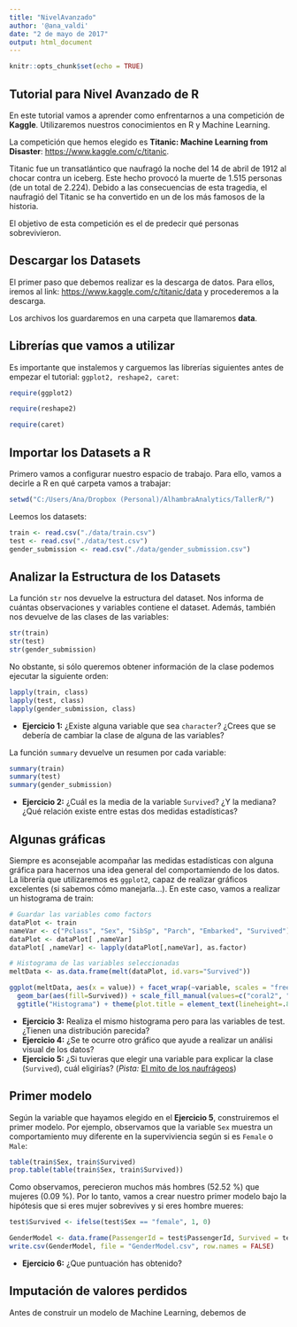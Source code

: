 ---
title: "NivelAvanzado"
author: '@ana_valdi'
date: "2 de mayo de 2017"
output: html_document
---

```{r include=FALSE}
knitr::opts_chunk$set(echo = TRUE)
```

## Tutorial para Nivel Avanzado de R

En este tutorial vamos a aprender como enfrentarnos a una competición de **Kaggle**. Utilizaremos nuestros conocimientos en R y Machine Learning.

La competición que hemos elegido es **Titanic: Machine Learning from Disaster**: <https://www.kaggle.com/c/titanic>.

Titanic fue un transatlántico que naufragó la noche del 14 de abril de 1912 al chocar contra un iceberg. Este hecho provocó la muerte de 1.515 personas (de un total de 2.224). Debido a las consecuencias de esta tragedia, el naufragió del Titanic se ha convertido en un de los más famosos de la historia. 

El objetivo de esta competición es el de predecir qué personas sobrevivieron. 


## Descargar los Datasets

El primer paso que debemos realizar es la descarga de datos. Para ellos, iremos al link: <https://www.kaggle.com/c/titanic/data> y procederemos a la descarga.

Los archivos los guardaremos en una carpeta que llamaremos **data**.

## Librerías que vamos a utilizar

Es importante que instalemos y carguemos las librerías siguientes antes de empezar el tutorial:
`ggplot2, reshape2, caret`:

```{r}
require(ggplot2)

require(reshape2)

require(caret)
```

## Importar los Datasets a R

Primero vamos a configurar nuestro espacio de trabajo. Para ello, vamos a decirle a R en qué carpeta vamos a trabajar:

```{r}
setwd("C:/Users/Ana/Dropbox (Personal)/AlhambraAnalytics/TallerR/")
```

Leemos los datasets:

```{r}
train <- read.csv("./data/train.csv")
test <- read.csv("./data/test.csv")
gender_submission <- read.csv("./data/gender_submission.csv")
```

## Analizar la Estructura de los Datasets

La función `str` nos devuelve la estructura del dataset. Nos informa de cuántas observaciones y variables contiene el dataset. Además, también nos devuelve de las clases de las variables:

```{r echo = TRUE}
str(train)
str(test)
str(gender_submission)
```

No obstante, si sólo queremos obtener información de la clase podemos ejecutar la siguiente orden:

```{r echo = TRUE}
lapply(train, class)
lapply(test, class)
lapply(gender_submission, class)
```

- **Ejercicio 1:** ¿Existe alguna variable que sea `character`? ¿Crees que se debería de cambiar la clase de alguna de las variables?

La función `summary` devuelve un resumen por cada variable:

```{r echo = TRUE}
summary(train)
summary(test)
summary(gender_submission)
```

- **Ejercicio 2:** ¿Cuál es la media de la variable `Survived`? ¿Y la mediana? ¿Qué relación existe entre estas dos medidas estadísticas?

## Algunas gráficas

Siempre es aconsejable acompañar las medidas estadísticas con alguna gráfica para hacernos una idea general del comportamiendo de los datos. La librería que utilizaremos es `ggplot2`, capaz de realizar gráficos excelentes (si sabemos cómo manejarla...). En este caso, vamos a realizar un histograma de train:

```{r echo = TRUE}
# Guardar las variables como factors
dataPlot <- train
nameVar <- c("Pclass", "Sex", "SibSp", "Parch", "Embarked", "Survived") 
dataPlot <- dataPlot[ ,nameVar]
dataPlot[ ,nameVar] <- lapply(dataPlot[,nameVar], as.factor)

# Histograma de las variables seleccionadas
meltData <- as.data.frame(melt(dataPlot, id.vars="Survived"))

ggplot(meltData, aes(x = value)) + facet_wrap(~variable, scales = "free") +
  geom_bar(aes(fill=Survived)) + scale_fill_manual(values=c("coral2", "cyan3")) + 
  ggtitle("Histograma") + theme(plot.title = element_text(lineheight=.8, face="bold")) 
```

- **Ejercicio 3:** Realiza el mismo histograma pero para las variables de test. ¿Tienen una distribución parecida?
- **Ejercicio 4:** ¿Se te ocurre otro gráfico que ayude a realizar un análisi visual de los datos?
- **Ejercicio 5:** ¿Si tuvieras que elegir una variable para explicar la clase (``Survived``), cuál eligirías? (*Pista:* [El mito de los naufrágeos](http://www.bbc.com/mundo/noticias/2012/04/120413_mujeres_ninos_primero_mito_adz.shtml))


## Primer modelo

Según la variable que hayamos elegido en el **Ejercicio 5**, construiremos el primer modelo. Por ejemplo, observamos que la variable ``Sex`` muestra un comportamiento muy diferente en la superviviencia según si es ``Female`` o ``Male``:

```{r}
table(train$Sex, train$Survived)
prop.table(table(train$Sex, train$Survived))
```
Como observamos, perecieron muchos más hombres (52.52 %) que mujeres (0.09 %). Por lo tanto, vamos a crear nuestro primer modelo bajo la hipótesis que si eres mujer sobrevives y si eres hombre mueres:

```{r}
test$Survived <- ifelse(test$Sex == "female", 1, 0)

GenderModel <- data.frame(PassengerId = test$PassengerId, Survived = test$Survived)
write.csv(GenderModel, file = "GenderModel.csv", row.names = FALSE)
```

- **Ejercicio 6:** ¿Que puntuación has obtenido?


## Imputación de valores perdidos

Antes de construir un modelo de Machine Learning, debemos de 
